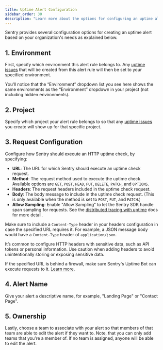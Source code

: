 ```yaml
---
title: Uptime Alert Configuration
sidebar_order: 30
description: "Learn more about the options for configuring an uptime alert."
---
```


Sentry provides several configuration options for creating an uptime alert based on your organization's needs as explained below.

## 1. Environment

First, specify which <PlatformLink to="/configuration/environments/">environment</PlatformLink> this alert rule belongs to. Any [uptime issues](/product/issues/issue-details/uptime-issues/) that will be created from this alert rule will then be set to your specified environment.

You'll notice that the “Environment” dropdown list you see here shows the same environments as the “Environment” dropdown in your project (not including hidden environments).

## 2. Project

Specify which project your alert rule belongs to so that any [uptime issues](/product/issues/issue-details/uptime-issues/) you create will show up for that specific project.

## 3. Request Configuration

Configure how Sentry should execute an HTTP uptime check, by specifying:

- **URL**: The URL for which Sentry should execute an uptime check request.
- **Method**: The request method used to execute the uptime check. Available options are `GET`, `POST`, `HEAD`, `PUT`, `DELETE`, `PATCH`, and `OPTIONS`.
- **Headers**: The request headers included in the uptime check request.
- **Body**: The body message to include in the uptime check request. (This is only available when the method is set to `POST`, `PUT`, and `PATCH`.)
- **Allow Sampling**: Enable "Allow Sampling" to let the Sentry SDK handle span sampling for requests. See the [distributed tracing with uptime](/product/alerts/uptime-monitoring/uptime-tracing/) docs for more detail.

Make sure to include a `Content-Type` header in your headers configuration in case the specified URL requires it. For example, a JSON message body would have a `Content-Type` header of `application/json`.

<Alert level="warning">

It’s common to configure HTTP headers with sensitive data, such as API tokens or personal information. Use caution when adding headers to avoid unintentionally storing or exposing sensitive data.

</Alert>

<Alert level="info">

If the specified URL is behind a firewall, make sure Sentry's Uptime Bot can execute requests to it. [Learn more](/product/alerts/uptime-monitoring/troubleshooting/#verify-firewall-configuration).

</Alert>

## 4. Alert Name

Give your alert a descriptive name, for example, "Landing Page" or "Contact Page".

## 5. Ownership

Lastly, choose a team to associate with your alert so that members of that team are able to edit the alert if they want to. Note, that you can only add teams that you're a member of. If no team is assigned, anyone will be able to edit the alert.
